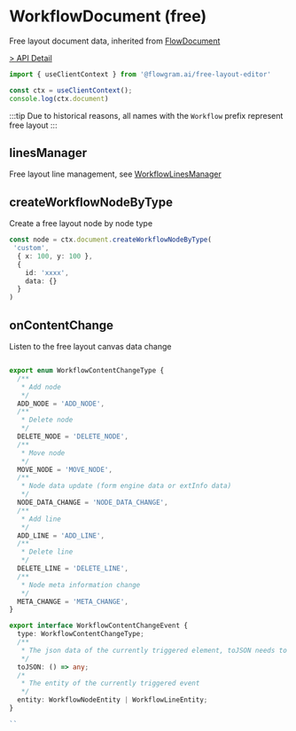 # WorkflowDocument (free)

Free layout document data, inherited from [FlowDocument](/flowgram.ai/api/core/flow-document.html)

[> API Detail](https://coze-dev.github.io/flowgram.ai/auto-docs/free-layout-core/classes/WorkflowDocument.html)

```ts pure
import { useClientContext } from '@flowgram.ai/free-layout-editor'

const ctx = useClientContext();
console.log(ctx.document)
```

:::tip
Due to historical reasons, all names with the `Workflow` prefix represent free layout
:::

## linesManager

Free layout line management, see [WorkflowLinesManager](/api/core/workflow-lines-manager.html)

## createWorkflowNodeByType

Create a free layout node by node type

```ts pure
const node = ctx.document.createWorkflowNodeByType(
 'custom',
  { x: 100, y: 100 },
  {
    id: 'xxxx',
    data: {}
  }
)
```

## onContentChange

Listen to the free layout canvas data change

```ts pure

export enum WorkflowContentChangeType {
  /**
   * Add node
   */
  ADD_NODE = 'ADD_NODE',
  /**
   * Delete node
   */
  DELETE_NODE = 'DELETE_NODE',
  /**
   * Move node
   */
  MOVE_NODE = 'MOVE_NODE',
  /**
   * Node data update (form engine data or extInfo data)
   */
  NODE_DATA_CHANGE = 'NODE_DATA_CHANGE',
  /**
   * Add line
   */
  ADD_LINE = 'ADD_LINE',
  /**
   * Delete line
   */
  DELETE_LINE = 'DELETE_LINE',
  /**
   * Node meta information change
   */
  META_CHANGE = 'META_CHANGE',
}

export interface WorkflowContentChangeEvent {
  type: WorkflowContentChangeType;
  /**
   * The json data of the currently triggered element, toJSON needs to be triggered actively
   */
  toJSON: () => any;
  /*
   * The entity of the currently triggered event
   */
  entity: WorkflowNodeEntity | WorkflowLineEntity;
}

``
